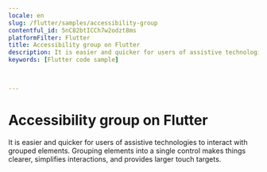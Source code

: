 ```yaml
---
locale: en
slug: /flutter/samples/accessibility-group
contentful_id: 5nC82btICCh7w2odzt8ms
platformFilter: Flutter
title: Accessibility group on Flutter
description: It is easier and quicker for users of assistive technologies to interact with grouped elements.
keywords: [Flutter code sample]


	
---
```


# Accessibility group on Flutter

It is easier and quicker for users of assistive technologies to interact with grouped elements. Grouping elements into a single control makes things clearer, simplifies interactions, and provides larger touch targets.

<CodeSample id="accessibility-group" locale="en" platform="flutter"/>